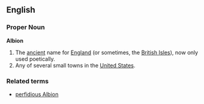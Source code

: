 ==English==
===Proper Noun===
'''Albion'''
{{wikipedia}}
# The [[ancient]] name for [[England]] (or sometimes, the [[British Isles]]), now only used poetically.
# Any of several small towns in the [[United States]].
===Related terms===
* [[w:perfidious Albion|perfidious Albion]]